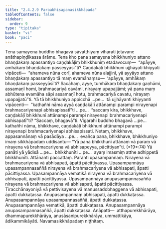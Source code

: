 ```yaml
---
title: "2.4.2.9 Paraabhisapanasikkhāpada"
tableOfContents: false
sidebar:
  order: 9
type: "tipitaka"
basket: "vi"
book: "paci"
---
```



<DynamicBreadcrumb />

<Division number="874" book="paci" e="ch" v="2" p="363">

<Paragraph number="2770" book="paci">
Tena samayena buddho bhagavā sāvatthiyaṃ viharati jetavane anāthapiṇḍikassa ārāme. Tena kho pana samayena bhikkhuniyo attano bhaṇḍakaṃ apassantiyo caṇḍakāḷiṃ bhikkhuniṃ etadavocuṃ—  “apāyye, amhākaṃ bhaṇḍakaṃ passeyyāsī”ti? Caṇḍakāḷī bhikkhunī ujjhāyati khiyyati vipāceti—  “ahameva nūna corī, ahameva nūna alajjinī, yā ayyāyo attano bhaṇḍakaṃ apassantiyo tā maṃ evamāhaṃsu—  ‘apāyye, amhākaṃ bhaṇḍakaṃ passeyyāsī’ti? Sacāhaṃ, ayye, tumhākaṃ bhaṇḍakaṃ gaṇhāmi, assamaṇī homi, brahmacariyā cavāmi, nirayaṃ upapajjāmi; yā pana maṃ abhūtena evamāha sāpi assamaṇī hotu, brahmacariyā cavatu, nirayaṃ upapajjatū”ti.
</Paragraph>

<Paragraph number="2771" book="paci">
Yā tā bhikkhuniyo appicchā …pe…  tā ujjhāyanti khiyyanti vipācenti—  “kathañhi nāma ayyā caṇḍakāḷī attānampi parampi nirayenapi brahmacariyenapi abhisapissatī”ti …pe…  “saccaṃ kira, bhikkhave, caṇḍakāḷī bhikkhunī attānampi parampi nirayenapi brahmacariyenapi abhisapatī”ti? “Saccaṃ, bhagavā”ti. Vigarahi buddho bhagavā …pe…  kathañhi nāma, bhikkhave, caṇḍakāḷī bhikkhunī attānampi parampi nirayenapi brahmacariyenapi abhisapissati. Netaṃ, bhikkhave, appasannānaṃ vā pasādāya …pe…  evañca pana, bhikkhave, bhikkhuniyo imaṃ sikkhāpadaṃ uddisantu—
</Paragraph>

</Division>
<Division number="875" book="paci" e="ch" v="2" p="363">

<Paragraph number="2772" book="paci">
<Emphasis>“Yā pana bhikkhunī attānaṃ vā paraṃ vā nirayena vā brahmacariyena vā abhisapeyya, pācittiyan”</Emphasis>ti. (*19*:<Emphasis>74</Emphasis>)
</Paragraph>

</Division>
<Division number="876" book="paci" e="ch" v="2" p="363">

<Paragraph number="2773" book="paci">
<Emphasis>Yā panā</Emphasis>ti yā yādisā …pe…  <Emphasis>bhikkhunī</Emphasis>ti …pe…  ayaṃ imasmiṃ atthe adhippetā bhikkhunīti.
</Paragraph>

<Paragraph number="2774" book="paci">
<Emphasis>Attānan</Emphasis>ti paccattaṃ. <Emphasis>Paran</Emphasis>ti upasampannaṃ. Nirayena vā brahmacariyena vā abhisapati, āpatti pācittiyassa.
</Paragraph>

</Division>
<Division number="877" book="paci" e="ch" v="2" p="364">

<Paragraph number="2775" book="paci">
Upasampannāya upasampannasaññā nirayena vā brahmacariyena vā abhisapati, āpatti pācittiyassa. Upasampannāya vematikā nirayena vā brahmacariyena vā abhisapati, āpatti pācittiyassa. Upasampannāya anupasampannasaññā nirayena vā brahmacariyena vā abhisapati, āpatti pācittiyassa.
</Paragraph>

<Paragraph number="2776" book="paci">
Tiracchānayoniyā vā pettivisayena vā manussadobhaggena vā abhisapati, āpatti dukkaṭassa. Anupasampannaṃ abhisapati, āpatti dukkaṭassa. Anupasampannāya upasampannasaññā, āpatti dukkaṭassa. Anupasampannāya vematikā, āpatti dukkaṭassa. Anupasampannāya anupasampannasaññā, āpatti dukkaṭassa.
</Paragraph>

</Division>
<Division number="878" book="paci" e="ch" v="2" p="364">

<Paragraph number="2777" book="paci">
Anāpatti—  atthapurekkhārāya, dhammapurekkhārāya, anusāsanipurekkhārāya, ummattikāya, ādikammikāyāti.

</Paragraph>
</Division>

<Paragraph number="2778" type="center" book="paci">
Navamasikkhāpadaṃ niṭṭhitaṃ.
</Paragraph>